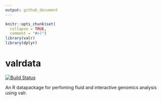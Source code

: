 ```yaml
---
output: github_document
---
```


```r
knitr::opts_chunk$set(
  collapse = TRUE,
  comment = "#>)")
library(valr)
library(dplyr)
```

# valrdata 

[![Build Status](https://travis-ci.org/rnabioco/valrdata.svg?branch=master)](https://travis-ci.org/rnabioco/valrdata)

An R datapackage for perfoming fluid and interactive genomics analysis using valr. 
